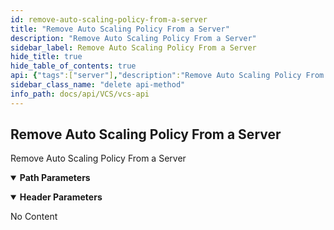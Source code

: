 ```yaml
---
id: remove-auto-scaling-policy-from-a-server
title: "Remove Auto Scaling Policy From a Server"
description: "Remove Auto Scaling Policy From a Server"
sidebar_label: Remove Auto Scaling Policy From a Server
hide_title: true
hide_table_of_contents: true
api: {"tags":["server"],"description":"Remove Auto Scaling Policy From a Server","parameters":[{"name":"server_id","in":"path","description":"Server ID","required":true,"schema":{"type":"integer"}},{"name":"x-api-host","in":"header","description":"Authentication Required Parameters","required":true,"schema":{"type":"string","default":"openstack-taichung-default-2"}}],"responses":{"204":{"description":"No Content","content":{}}},"method":"delete","path":"/servers/{server_id}/auto_scaling_policy/","servers":[{"url":"https://{apigateway}/api/v3/{ApiHost}/","variables":{"apigateway":{"default":"apigateway.twcc.ai"},"ApiHost":{"default":"openstack-taichung-default-2"}}}],"security":[{"ApiKeyAuth":[]}],"securitySchemes":{"ApiKeyAuth":{"type":"apiKey","in":"header","name":"x-api-key"}},"info":{"version":"1.5.0","title":"VCS API","description":"This is VCS API.\n"},"postman":{"name":"Remove Auto Scaling Policy From a Server","description":{"content":"Remove Auto Scaling Policy From a Server","type":"text/plain"},"url":{"path":["servers",":server_id","auto_scaling_policy",""],"host":["{{baseUrl}}"],"query":[],"variable":[{"disabled":false,"description":{"content":"(Required) Server ID","type":"text/plain"},"type":"any","value":"","key":"server_id"}]},"header":[{"disabled":false,"description":{"content":"(Required) Authentication Required Parameters","type":"text/plain"},"key":"x-api-host","value":""}],"method":"DELETE"}}
sidebar_class_name: "delete api-method"
info_path: docs/api/VCS/vcs-api
---
```



## Remove Auto Scaling Policy From a Server



Remove Auto Scaling Policy From a Server

<details style={{"marginBottom":"1rem"}} data-collapsed={false} open={true}><summary style={{}}><strong>Path Parameters</strong></summary><div><ul><ParamsItem className={"paramsItem"} param={{"name":"server_id","in":"path","description":"Server ID","required":true,"schema":{"type":"integer"}}}></ParamsItem></ul></div></details><details style={{"marginBottom":"1rem"}} data-collapsed={false} open={true}><summary style={{}}><strong>Header Parameters</strong></summary><div><ul><ParamsItem className={"paramsItem"} param={{"name":"x-api-host","in":"header","description":"Authentication Required Parameters","required":true,"schema":{"type":"string","default":"openstack-taichung-default-2"}}}></ParamsItem></ul></div></details><div><ApiTabs><TabItem label={"204"} value={"204"}><div>

No Content

</div><div></div></TabItem></ApiTabs></div>
      